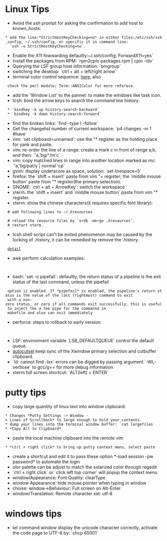 = Linux Tips =
* Avoid the ssh prompt for asking the confirmation to add host to known_hosts: 
 * add the line:*StrictHostKeyChecking=no* in either files:/etc/ssh/ssh_config, ~/.ssh/config, or specific it in command line:
   `ssh -o StrictHostKeyChecking=no`. 
* Enable the X11 fowwarding defaultly:~/.ssh/config:`ForwardX11=yes`
* Install the packages from RPM: `rpm2cpio packages.rpm | cpio -idv`
* Querying the LSF group host information: `bmgroup`
* switching the desktop: `ctrl + alt + left/right arrow`
* terminal color control sequence: [[https://stackoverflow.com/questions/4842424/list-of-ansi-color-escape-sequences|here]], also
  check the perl module: Term::ANSIColor for more referece.
* add the 'Window List' to the pannel: to make the windows like task icon.
* tcsh: bind the arrow keys to search the command line history:
  * `bindkey -k up history-search-backward`
  * `bindkey -k down history-search-forward`
* find the broken links: `find -type l -follow`
* Get the changelist number of current workspace: `p4 changes -m 1 #have`
* vim: `set clipboard=unnamed`: use the "* register as the holding place for yank and paste.
* vim: re-order the line of a range: create a mark c in front of range a,b, and then: `'a,'bg/^/m'c` 
* vim: copy matched lines in range into another location marked as mc: `'a,'bg/pat/y | normal 'cp`
* gvim: display underscore as space, solution: `set linespace=5`
* firefox: the `shift + insert` paste from vim "+ register; the 'middle mouse button' paste from "* register(the primary selection).
* GNOME: `ctrl + alt + ArrowKey`: switch the workspace
* xterm: the `shift + insert` and `middle mouse button` paste from vim "* register.
* xterm: show the chinese characters(it requires specific font library):
  # add following lines to ~/.Xresources
    {{{text
      XTerm*faceName: Consolas:style=Regular:antialias=True:pixelsize=20
      XTerm*faceNameDoublesize:AR PL Uming CN
    }}}
  # reload the resource files by `xrdb -merge .Xresources`. 
  # restart xterm.
* tcsh shell script can't be exited phenomenon may be caused by the locking of .history, it can be remedied by remove the .history.
  [[https://stackoverflow.com/questions/35708942/tcsh-script-does-not-exit|detail]]
* awk perform calculation examples:
  {{{sh
    cat data|awk '{sum+=$1} END {print "Sum = ", sum}'
    cat data|awk '{sum+=$1} END {print "Average = ", sum/NR}'
    cat data|awk 'BEGIN {max = 0} {if ($1>max) max=$1 } END {print "Max=", max}'
    awk 'BEGIN {min = 1999999} {if ($1<min) min=$1} END {print "Min=", min}'
  }}}
* bash: `set -o pipefail`: defaultly, the return status of a pipeline is the exit status of the last command, unless the pipefail
  option is enabled. If *pipefail* is enabled, the pipeline's return status is the value of the last (rightmost) command to exit
  with a non-zero status, or zero if all commands exit successfully. this is useful to inject the a tee pipe for the commannd in
  makefile and also can exit immediately
* perforce: steps to rollback to early version:
  {{{sh
    p4 sync somefile#2 # retrieve the early version
    p4 edit somefile
    p4 sync somefile # sync to latest version
    p4 resolve -ay # resolve and accept your local copy.
  }}}
* LSF: environment variable `LSB_DEFAULTQUEUE` control the default queue.
* [[http://www.nongnu.org/autocutsel|autocutsel]] keep sync of the Xwindow primary selection and cutbuffer clipboard.
* `ld: cannot find -lxx` errors can be digged by passing argument `-Wl,-verbose` to gcc/g++ for more debug information.
* xterm full screen shortcut: `ALT(left) + ENTER`

= putty tips =
* copy large quantity of linux text into window clipboard:
 * Changes *Putty Settings -> Window -> Lines of Scrollback* to large enough to hold your contents.  {{local:../images/putty-settings.jpg}}
 * dump your lines into the terminal window buffer: `cat largefiles`
 * *Copy All to Clipboard* {{local:../images/putty-context-menu.jpg}}
* paste the local machine clipboard into the remote vim
 * *ctrl + right click* to bring up putty context menu, select paste
* create a shortcut and edit it to pass these option *-load session -pw password* to automate the login
* olor palette can be adjust to match the solarized color through regedit
* `ctrl + right click` or `click left top corner` will popup the context menu
* window/Appearance: Font Quality: clearType
* window Appearance: hide mouse pointer when typing in window 
* choise: window->Behaviour: Full screen on Alt-Enter
* window/Translation: Remote character set: utf-8
= windows tips =
* let command window display the unicode character correctly, activate the code page to UTF-8 by: `chcp 65001` 
